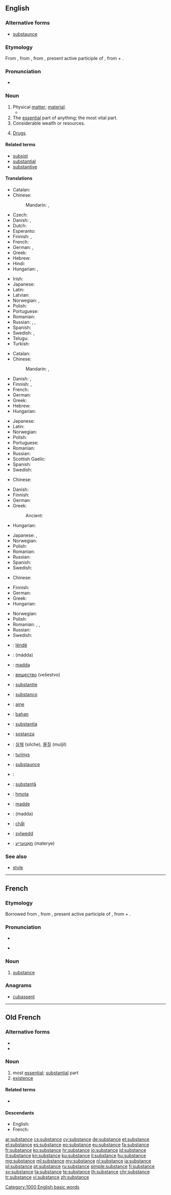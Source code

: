 ==English==
{{wikipedia}}

===Alternative forms===
* [[substaunce]] {{qualifier|archaic}}

===Etymology===
From {{etyl|fro|en}} {{term|substance|lang=fro}}, from {{etyl|la|en}} {{term|substantia||substance, essence|lang=la}}, from {{term|substans|substāns|lang=la}}, present active participle of {{term|substo|substō|exist; literally, stand under|lang=la}}, from {{term|sub|lang=la}} + {{term|sto|stō|stand|lang=la}}.

===Pronunciation===
* {{audio|en-us-substance.ogg|Audio (US)}}

===Noun===
{{en-noun}}

# Physical [[matter]]; [[material]].
#*{{quote-magazine|date=2013-07-20|volume=408|issue=8845|magazine={{w|The Economist}}
|title=[http://www.economist.com/news/science-and-technology/21581981-what-pollution-some-opportunity-others-welcome-plastisphere Welcome to the plastisphere]
|passage=Plastics are energy-rich '''substances''', which is why many of them burn so readily. Any organism that could unlock and use that energy would do well in the Anthropocene. Terrestrial bacteria and fungi which can manage this trick are already familiar to experts in the field.}}
# The [[essential]] part of anything; the most vital part.
# Considerable wealth or resources.
#: {{usex|lang=en|a man of '''substance'''}}
# [[drug|Drugs]]. {{gloss|illegal narcotics}}
#: {{usex|lang=en|'''substance''' abuse}}

====Related terms====
* [[subsist]]
* [[substantial]]
* [[substantive]]

====Translations====
{{trans-top|matter}}
* Catalan: {{t-|ca|substància|f}}
* Chinese:
*: Mandarin: {{t-|cmn|物質|sc=Hani}}, {{t-|cmn|物质|tr=wùzhì|sc=Hani}}
* Czech: {{t+|cs|látka|f}}
* Danish: {{t-|da|substans}}, {{t+|da|masse}}
* Dutch: {{t+|nl|substantie|f}}
* Esperanto: {{t-|eo|substanco}}
* Finnish: {{t+|fi|aine}}, {{t+|fi|materia}}
* French: {{t+|fr|substance|f}}
* German: {{t+|de|Substanz|f}}, {{t+|de|Stoff|m}}
* Greek: {{t+|el|ουσία|f|tr=ousía}}
* Hebrew: {{t+|he|חומר|m|tr=khómer}}
* Hindi: {{t-|hi|पदार्थ|m|tr=padārth}}
* Hungarian: {{t+|hu|anyag}}, {{t+|hu|tartalom}}
{{trans-mid}}
* Irish: {{t-|ga|mianach|m}}
* Japanese: {{t+|ja|物質|tr=busshitsu}}
* Latin: {{t-|la|substantia|f}}
* Latvian: {{t-|lv|viela|f}}
* Norwegian: {{t-|no|substans|m}}, {{t+|no|masse|m}}
* Polish: {{t+|pl|substancja|f}}
* Portuguese: {{t+|pt|substância|f}}
* Romanian: {{t-|ro|substanță|f}}
* Russian: {{t+|ru|вещество|n|tr=veščestvó}}, {{t+|ru|субстанция|f|tr=substáncija|sc=Cyrl}}, {{t+|ru|материя|f|tr=matérija|sc=Cyrl}}
* Spanish: {{t+|es|sustancia|f}}
* Swedish: {{t+|sv|ämne|n}}, {{t+|sv|substans|c}}
* Telugu: {{t+|te|పదార్థము|tr=padaarthamu}}
* Turkish: {{t+|tr|madde}}
{{trans-bottom}}

{{trans-top|essential part}}
* Catalan: {{t-|ca|substància|f}}
* Chinese:
*: Mandarin: {{t|cmn|實質|sc=Hani}}, {{t|cmn|实质|tr=shízhì|sc=Hani}}
* Danish: {{t-|da|substans}}, {{t-|da|hovedindhold}}
* Finnish: {{t+|fi|ydin}}, {{t+|fi|substanssi}}
* French: {{t+|fr|substance|f}}
* German: {{t+|de|Substanz|f}}
* Greek: {{t+|el|ουσία|f|tr=ousía}}
* Hebrew: {{t-|he|תוכן|m|tr=tókhen}}
* Hungarian: {{t+|hu|lényeg}}
{{trans-mid}}
* Japanese: {{t-|ja|骨子|tr=kosshi}}
* Latin: {{t-|la|substantia|f}}
* Norwegian: {{t-|no|substans|m}}
* Polish: {{t+|pl|istota|f}}
* Portuguese: {{t+|pt|substância|f}}
* Romanian: {{t-|ro|substanță|f}}
* Russian: {{t+|ru|сущность|f|tr=súščnostʹ|sc=Cyrl}}
* Scottish Gaelic: {{t-|gd|susbaint|f}}
* Spanish: {{t+|es|sustancia|f}}
* Swedish: {{t+|sv|substans|c}}
{{trans-bottom}}

{{trans-top|considerable wealth}}
* Chinese:
*: {{trreq|cmn}}
* Danish: {{t-|da|formue}}
* Finnish: {{t+|fi|vara|alt=varat|p}}
* German: {{t+|de|Substanz|f}}
* Greek: {{t+|el|περιουσία|f|tr=periousía|sc=Grek}}
*: Ancient: {{tø|grc|οὐσία|f|tr=ousía|sc=polytonic}}
* Hungarian: {{t+|hu|vagyon}}
{{trans-mid}}
* Japanese: {{t+|ja|本質|tr=honshitsu}}, {{t-|ja|実体|tr=jittai}}
* Norwegian: {{t-|no|formue|m}}
* Polish: {{t+|pl|majątek|m}}
* Romanian: {{t-|ro|substanță|f}}
* Russian: {{t+|ru|вес|m|tr=ves}}
* Spanish: {{t+|es|sustancia|f}}
* Swedish: {{t+|sv|resurs|c}}
{{trans-bottom}}

{{trans-top|drugs}}
* Chinese:
*: {{trreq|cmn}}
* Finnish: {{t+|fi|aine|alt=aineet|p}}
* German: {{t+|de|Substanz|f}}
* Greek: {{t+|el|ουσίες|tr=ousíes}} {{f-p}}
* Hungarian: {{t+|hu|szer}}
{{trans-mid}}
* Norwegian: {{t+|no|narkotika}}
* Polish: {{t+|pl|narkotyk|m}}
* Romanian: {{t-|ro|drog|n}}, {{t-|ro|droguri|n-p}}, {{t-|ro|narcotic|n}}
* Russian: {{t+|ru|вещество|n|tr=veščestvó}}
* Swedish: {{t+|sv|substans|c}}
{{trans-bottom}}

{{checktrans-top}}
* {{ttbc|sq}}: [[lëndë]]
* {{ttbc|ar}}: {{l|ar|مادة}} (mádda) {{f}}
* {{ttbc|az}}: [[maddə]]
* {{ttbc|bg}}: [[вещество]] (vešestvo) {{n}}
* {{ttbc|nl}}: [[substantie]]
* {{ttbc|eo}}: [[substanco]]
* {{ttbc|et}}: [[aine]]
* {{ttbc|id}}: [[bahan]]
* {{ttbc|ia}}: [[substantia]]
* {{ttbc|it}}: [[sostanza]] {{f}}
{{trans-mid}}
* {{ttbc|ko}}: [[실체]] (silche), [[물질]] (muljil)
* {{ttbc|lt}}: [[turinys]]
* {{ttbc|enm}}: [[substaunce]]
* {{ttbc|fa}}: {{t+|fa|خلاصه|tr=kholâseh}}
* {{ttbc|ro}}: [[substanță]] {{f}}
* {{ttbc|sk}}: [[hmota]] {{f}}
* {{ttbc|tr}}: [[madde]]
* {{ttbc|ug}}: (madda)
* {{ttbc|vi}}: [[chất]]
* {{ttbc|cy}}: [[sylwedd]]
* {{ttbc|yi}}: [[מאַטעריע]] (materye)
{{trans-bottom}}

===See also===
* [[style]]

[[Category:1000 English basic words]]

----

==French==

===Etymology===
Borrowed from {{etyl|la|fr}} {{term|substantia||substance, essence|lang=la}}, from {{term|substans|substāns|lang=la}}, present active participle of {{term|substo|substō|exist; literally, stand under|lang=la}}, from {{term|sub|lang=la}} + {{term|sto|stō|stand|lang=la}}.

===Pronunciation===
* {{audio|Fr-substance.ogg|audio}}
* {{IPA|/syb.stɑ̃s/|lang=fr}} {{X-SAMPA|/syb.stA~s/}}

===Noun===
{{fr-noun|f}}

# [[#Noun|substance]]

===Anagrams===
* [[cubassent#French|cubassent]]

----

==Old French==

===Alternative forms===
* {{l/fro|sostance}}
* {{l/fro|sustance}}

===Noun===
{{fro-noun|f}}

# most [[essential]]; [[substantial]] part
# [[existence]]

====Related terms====
* {{l/fro|substantiel}}

====Descendants====
* English: {{l|en|substance}} {{qualifier|borrowed}}
* French: {{l|fr|substance}}

[[ar:substance]]
[[cs:substance]]
[[cy:substance]]
[[de:substance]]
[[et:substance]]
[[el:substance]]
[[es:substance]]
[[eo:substance]]
[[eu:substance]]
[[fa:substance]]
[[fr:substance]]
[[ko:substance]]
[[hr:substance]]
[[io:substance]]
[[id:substance]]
[[it:substance]]
[[kn:substance]]
[[ku:substance]]
[[li:substance]]
[[hu:substance]]
[[mg:substance]]
[[ml:substance]]
[[my:substance]]
[[nl:substance]]
[[ja:substance]]
[[pl:substance]]
[[pt:substance]]
[[ru:substance]]
[[simple:substance]]
[[fi:substance]]
[[sv:substance]]
[[ta:substance]]
[[te:substance]]
[[th:substance]]
[[chr:substance]]
[[tr:substance]]
[[vi:substance]]
[[zh:substance]]